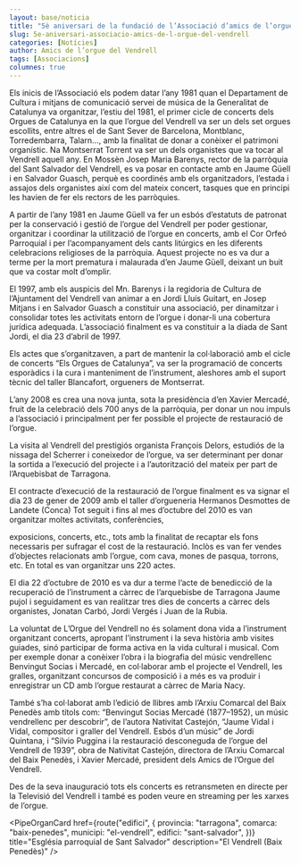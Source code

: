 ```yaml
---
layout: base/noticia
title: "5è aniversari de la fundació de l’Associació d’amics de l’orgue del Vendrell"
slug: 5e-aniversari-associacio-amics-de-l-orgue-del-vendrell
categories: [Notícies]
author: Amics de l’orgue del Vendrell
tags: [Associacions]
columnes: true
---
```



Els inicis de l’Associació els podem datar
l’any 1981 quan el Departament de Cultura i
mitjans de comunicació servei de música de
la Generalitat de Catalunya va organitzar,
l’estiu del 1981, el primer cicle de concerts
dels Orgues de Catalunya en la que l’orgue
del Vendrell va ser un dels set orgues escollits, entre altres el de Sant Sever de Barcelona, Montblanc, Torredembarra, Talarn...,
amb la finalitat de donar a conèixer el patrimoni organístic. Na Montserrat Torrent va
ser un dels organistes que va tocar al Vendrell aquell any. En Mossèn Josep Maria
Barenys, rector de la parròquia del Sant Salvador del Vendrell, es va posar en contacte amb en Jaume Güell i en Salvador
Guasch, perquè es coordinés amb els organitzadors, l’estada i assajos dels organistes
així com del mateix concert, tasques que en
principi les havien de fer els rectors de les
parròquies.

A partir de l’any 1981 en Jaume Güell va
fer un esbós d’estatuts de patronat per la
conservació i gestió de l’orgue del Vendrell
per poder gestionar, organitzar i coordinar
la utilització de l’orgue en concerts, amb el
Cor Orfeó Parroquial i per l’acompanyament dels cants litúrgics en les diferents
celebracions religioses de la parròquia.
Aquest projecte no es va dur a terme per la
mort prematura i malaurada d’en Jaume
Güell, deixant un buit que va costar molt
d’omplir.

El 1997, amb els auspicis del Mn. Barenys
i la regidoria de Cultura de l’Ajuntament
del Vendrell van animar a en Jordi Lluís
Guitart, en Josep Mitjans i en Salvador
Guasch a constituir una associació, per dinamitzar i consolidar totes les activitats entorn de l’orgue i donar-li una cobertura jurídica adequada.
L’associació finalment es va constituir a la
diada de Sant Jordi, el dia 23 d’abril de 1997.

Els actes que s’organitzaven, a part de mantenir la col·laboració amb el cicle de concerts
“Els Orgues de Catalunya”, va ser la programació de concerts esporàdics i la cura i manteniment de l’instrument, aleshores amb el
suport tècnic del taller Blancafort, orgueners
de Montserrat.

L’any 2008 es crea una nova junta, sota la
presidència d’en Xavier Mercadé, fruit de la
celebració dels 700 anys de la parròquia, per
donar un nou impuls a l’associació i principalment per fer possible el projecte de restauració de l’orgue.

La visita al Vendrell del prestigiós organista
François Delors, estudiós de la nissaga del
Scherrer i coneixedor de l’orgue, va ser determinant per donar la sortida a l’execució
del projecte i a l’autorització del mateix per
part de l’Arquebisbat de Tarragona.

El contracte d’execució de la restauració de
l’orgue finalment es va signar el dia 23 de
gener de 2009 amb el taller d’orgueneria Hermanos Desmottes de Landete (Conca)
Tot seguit i fins al mes d’octubre del 2010 es
van organitzar moltes activitats, conferències,

exposicions, concerts, etc., tots amb la finalitat de recaptar els fons necessaris per sufragar el cost de la restauració. Inclòs es van fer
vendes d’objectes relacionats amb l’orgue,
com cava, mones de pasqua, torrons, etc. En
total es van organitzar uns 220 actes.

El dia 22 d’octubre de 2010 es va dur a terme l’acte de benedicció de la recuperació de
l’instrument a càrrec de l’arquebisbe de Tarragona Jaume pujol i seguidament es van realitzar tres dies de concerts a càrrec dels organistes, Jonatan Carbó, Jordi Vergés
i Juan de la Rubia.

La voluntat de L’Orgue del Vendrell no és
solament dona vida a l’instrument organitzant concerts, apropant l’instrument i la seva història amb visites guiades,
sinó participar de forma activa en la vida cultural i musical. Com per exemple donar a conèixer l’obra i la biografia del
músic vendrellenc Benvingut Socias i Mercadé, en col·laborar amb
el projecte el Vendrell, les gralles, organitzant concursos de composició i a més es va
produir i enregistrar un CD amb l’orgue
restaurat a càrrec de Maria Nacy.

També s’ha col·laborat amb l’edició de llibres amb l’Arxiu Comarcal del Baix Penedès
amb títols com: “Benvingut Socias Mercadé
(1877–1952), un músic vendrellenc per descobrir”, de l’autora Nativitat Castejón, “Jaume
Vidal i Vidal, compositor i graller del Vendrell. Esbós d’un músic” de Jordi Quintana, i
“Silvio Puggina i la restauració desconeguda de l’orgue del Vendrell de 1939”, obra de
Nativitat Castejón, directora de l’Arxiu Comarcal del Baix Penedès, i Xavier Mercadé,
president dels Amics de l’Orgue del Vendrell.

Des de la seva inauguració tots els concerts
es retransmeten en directe per la Televisió
del Vendrell i també es poden veure en streaming per les xarxes de l’orgue.

<PipeOrganCard
  href={route("edifici", {
    provincia: "tarragona",
    comarca: "baix-penedes",
    municipi: "el-vendrell",
    edifici: "sant-salvador",
  })}
  title="Església parroquial de Sant Salvador"
  description="El Vendrell (Baix Penedès)"
/>
